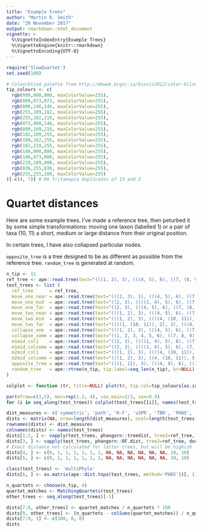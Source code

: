 ```yaml
---
title: "Example trees"
author: "Martin R. Smith"
date: "20 November 2017"
output: rmarkdown::html_document
vignette: >
  %\VignetteIndexEntry{Example Trees}
  %\VignetteEngine{knitr::rmarkdown}
  %\VignetteEncoding{UTF-8}
---
```


```r
require('SlowQuartet')
set.seed(100)

# Colourblind palette from http://mkweb.bcgsc.ca/biovis2012/color-blindness-palette.png
tip_colours <- c(
  rgb(000,000,000, maxColorValue=255),
  rgb(000,073,073, maxColorValue=255),
  rgb(000,146,146, maxColorValue=255),
  rgb(255,109,182, maxColorValue=255),
  rgb(255,182,219, maxColorValue=255),
  rgb(073,000,146, maxColorValue=255),
  rgb(000,109,219, maxColorValue=255),
  rgb(182,109,255, maxColorValue=255),
  rgb(109,182,255, maxColorValue=255),
  rgb(182,219,255, maxColorValue=255),
  rgb(146,000,000, maxColorValue=255),
  rgb(146,073,000, maxColorValue=255),
  rgb(219,109,000, maxColorValue=255),
  rgb(036,255,036, maxColorValue=255),
  rgb(255,255,109, maxColorValue=255)
)[-c(4, 7)] # Rm Tritamopia duplicates of 13 and 3
```

# Quartet distances

Here are some example trees.  I've made a reference tree, then peturbed it by
some simple transformations: moving one taxon (labelled 1) or a pair of taxa
(10, 11) a short, medium or large distance from their original position.

In certain trees, I have also collapsed particular nodes.

`opposite_tree` is a tree designed to be as different as possible from the 
reference tree. `random_tree` is generated at random.

```r
n_tip <- 11
ref_tree <- ape::read.tree(text="(((1, 2), 3), (((4, 5), 6), ((7, (8, 9)), (10, 11))));")
test_trees <- list (
  ref_tree      = ref_tree,
  move_one_near = ape::read.tree(text="(((2, 3), 1), (((4, 5), 6), ((7, (8, 9)), (10, 11))));"),
  move_one_mid  = ape::read.tree(text="((2, 3), ((((1, 4), 5), 6), ((7, (8, 9)), (10, 11))));"),
  move_one_far  = ape::read.tree(text="((2, 3), (((4, 5), 6), ((7, (8, 9)), (10, (11, 1)))));"),
  move_two_near = ape::read.tree(text="(((1, 2), 3), (((4, 5), 6), ((7, (10, 11)), (8, 9))));"),
  move_two_mid  = ape::read.tree(text="(((1, 2), 3), ((((4, (10, 11)), 5), 6), (7, (8, 9))));"),
  move_two_far  = ape::read.tree(text="((((1, (10, 11)), 2), 3), (((4, 5), 6), (7, (8, 9))));"),
  collapse_one  = ape::read.tree(text="(((1, 2), 3), (((4, 5), 6), ((7, 8, 9), (10, 11))));"),
  collapse_some = ape::read.tree(text="((1, 2, 3, 4, 5, 6), ((7, 8, 9), (10, 11)));"),
  m1mid_col1    = ape::read.tree(text="((2, 3), ((((1, 4), 5), 6), ((7, 8, 9), (10, 11))));"),
  m1mid_colsome = ape::read.tree(text="((2, 3), ((((1, 4), 5), 6), (7, 8, 9, 10, 11)));"),
  m2mid_col1    = ape::read.tree(text="(((1, 2), 3), ((((4, (10, 11)), 5), 6), (7, 8, 9)));"),
  m2mid_colsome = ape::read.tree(text="(((1, 2), 3), ((4, (10, 11)), 5, 6, 7, 8, 9));"),
  opposite_tree = ape::read.tree(text="(((1, 11), 3), (((4, 9), 6), ((10, (8, 6)), (5, 7))));"),
  random_tree   = ape::rtree(n_tip, tip.label=seq_len(n_tip), br=NULL)
)
```

```r
colplot <- function (tr, title=NULL) plot(tr, tip.col=tip_colours[as.integer(tr$tip.label)], main=title)

par(mfrow=c(3,5), mar=rep(1.2, 4), cex.main=2/3, cex=0.9)
for (i in seq_along(test_trees)) colplot(test_trees[[i]], names(test_trees)[i])

```

```R

dist_measures <- c('symmetric', 'path', 'R-F', 'uSPR', 'TBR', 'PH85', '4tet_=', '4tet_?', '4tet_X')
dists <- matrix(NA, nrow=length(dist_measures), ncol=length(test_trees))
rownames(dists) <- dist_measures
colnames(dists) <- names(test_trees)
dists[1:2, ] <- vapply(test_trees, phangorn::treedist, tree2=ref_tree, double(2))
dists[3, ] <- vapply(test_trees, phangorn::RF.dist, tree2=ref_tree, double(1))
# Exact distance not calculated for latter trees, but will be highish
dists[4, ] <- c(0, 1, 1, 1, 1, 1, 1, NA, NA, NA, NA, NA, NA, 10, 10)
dists[5, ] <- c(0, 1, 1, 1, 1, 1, 1, NA, NA, NA, NA, NA, NA, 10, 10) 

class(test_trees) <- 'multiPhylo'
dists[6, ] <- as.matrix(ape::dist.topo(test_trees, method='PH85'))[, 1]

n_quartets <- choose(n_tip, 4)
quartet_matches <- MatchingQuartets(test_trees)
other_trees <- seq_along(test_trees)[-1]

dists[7:8, other_trees] <- quartet_matches / n_quartets * 100
dists[9, other_trees] <- (n_quartets - colSums(quartet_matches)) / n_quartets * 100
dists[7:9, 1] <- c(100, 0, 0)
dists

```
